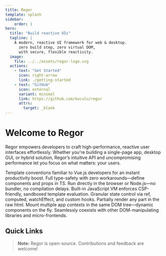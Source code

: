 ```yaml
---
title: Regor
template: splash
sidebar:
    order: 1
hero:
  title: "Build reactive UIs"
  tagline: |
    A modern, reactive UI framework for web & desktop.
      zero build step, zero virtual DOM,  
      with secure, flexible reactivity.
  image:
    file: ../../assets/regor-logo.svg
  actions:
    - text: "Get Started"
      icon: right-arrow
      link: ./getting-started
    - text: "GitHub"
      icon: external
      variant: minimal
      link: https://github.com/koculu/regor
      attrs: 
        target: _blank
---
```



# Welcome to Regor

Regor empowers developers to craft high-performance, reactive user interfaces effortlessly. Whether you're building a single-page app, desktop GUI, or hybrid solution, Regor’s intuitive API and uncompromising performance let you focus on what matters: your users.

<CardGrid stagger>
  <Card title="Vue-Like Syntax" icon="seti:vue">
    Template conventions familiar to Vue.js developers for an instant productivity boost.
  </Card>

  <Card title="Native TypeScript" icon="seti:typescript">
    Full type-safety with zero workarounds—define components and props in TS.
  </Card>

  <Card title="No Build Step" icon="rocket">
    Run directly in the browser or Node.js—no bundler, no compilation delays.
  </Card>

  <Card title="Secure VM" icon="seti:lock">
    Built-in JavaScript VM enforces CSP-friendly, sandboxed template evaluation.
  </Card>

  <Card title="Flexible Reactivity" icon="random">
    Granular state control via ref, computed, watchEffect, and custom hooks.
  </Card>

  <Card title="Partial rendering" icon="laptop">
    Partially render any part in the raw html.
  </Card>

  <Card title="Reentrance" icon="seti:json">
    Mount multiple app contexts in the same DOM tree—dynamic components on the fly.
  </Card>

  <Card title="Library-Friendly" icon="puzzle">
    Seamlessly coexists with other DOM-manipulating libraries and micro-frontends.
  </Card>
</CardGrid>

## Quick Links

<LinkCard title="Overview" href="overview" description="What makes Regor unique" icon="puzzle"/>
<LinkCard title="Getting Started" href="getting-started" description="Your first Regor app"/>
<LinkCard title="Directives" href="directives" description="Supported directives" />
<LinkCard title="Community" href="https://github.com/koculu/regor/discussions" description="Join the conversation" target="_blank" />

> **Note:** Regor is open-source. Contributions and feedback are welcome!

<LinkCard title="Contribute" href="https://github.com/koculu/Regor/blob/main/.github/CONTRIBUTING.md" target="_blank" />
<LinkCard title="Report an Issue" href="https://github.com/koculu/regor/issues" target="_blank" />